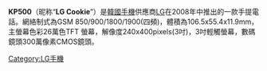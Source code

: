 {{Infobox Mobile phone
| name      = LG KP500
| image = Lgkp570.JPG
| imagesize    = 150
| manufacturer  = [[LG|LG]]
| carrier     = 
 |available    = December 2009<br /> 
May 2009 (AUS)
| screen     = 3吋, 240 x 400 pixels
| camera     = 3.15 [[Pixel#Megapixel|Megapixel]] 
| operating system = Proprietary
| input      = Touchscreen
| ringtone    = Polyphonic
| memory     = 48MB
| memory_card   = [[microSD|microSD]], up to 16GB
| networks    = [[GSM|GSM]] 850/900/1800/1900, [[GPRS|GPRS]], [[EDGE|EDGE]],CDMA2000-1x
| connectivity = [[USB|USB]] 2.0/[[Bluetooth|Bluetooth]] 2.1+EDR
| size = 106.5 x 55.4 x 11.9 mm
| battery = [[鋰電池|鋰電池]], 900 mAh
| form factor = Candybar
| weight = 89 grams
| music = [[MP3|MP3]]/[[MP4|MP4]]/[[Advanced_Audio_Coding|AAC]]/AAC+/[[Windows_Media_Audio|WMA]]/[[RealAudio|RealAudio]]
}}

'''KP500'''（昵称“'''LG Cookie'''”）是[[韓國|韓國]][[手機|手機]]供應商[[LG|LG]]在2008年中推出的一款手提電話。網絡制式為GSM 850/900/1800/1900(四頻)，體積為106.5x55.4x11.9mm，主螢幕色彩26萬色TFT 螢幕，解像度240x400pixels(3吋)，3吋輕觸螢幕，數碼鏡頭300萬像素CMOS鏡頭。


{{Mobile-stub}}
{{tele-stub}}

[[Category:LG手機|Category:LG手機]]